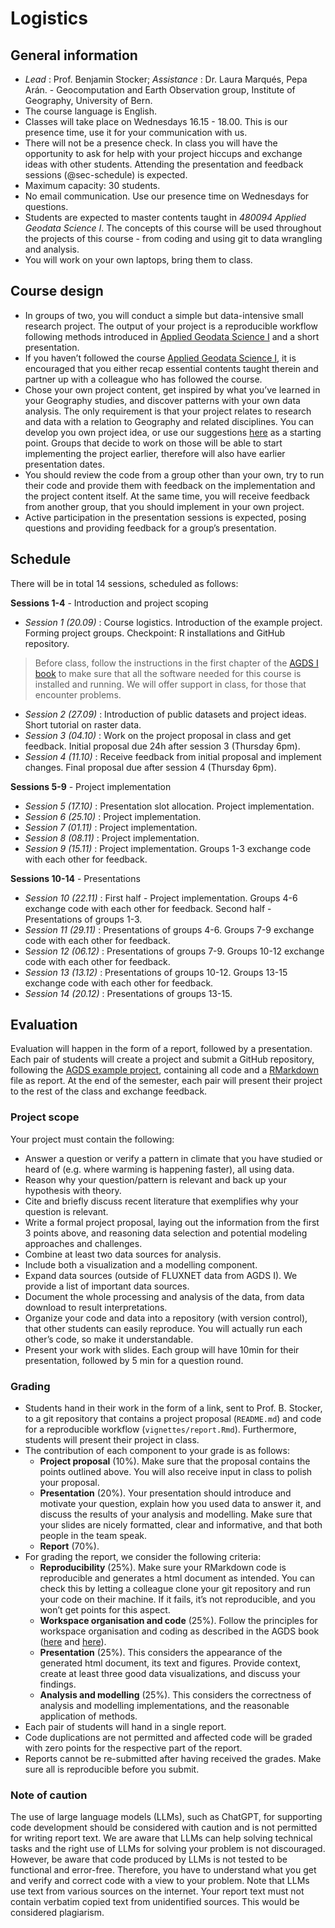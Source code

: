 # Logistics

## General information

- *Lead* : Prof. Benjamin Stocker; *Assistance* : Dr. Laura Marqués, Pepa Arán. - Geocomputation and Earth Observation group, Institute of Geography, University of Bern.
- The course language is English.
- Classes will take place on Wednesdays 16.15 - 18.00. This is our presence time, use it for your communication with us. 
- There will not be a presence check. In class you will have the opportunity to ask for help with your project hiccups and exchange ideas with other students. Attending the presentation and feedback sessions (@sec-schedule) is expected.
- Maximum capacity: 30 students.
- No email communication. Use our presence time on Wednesdays for questions.
- Students are expected to master contents taught in *480094 Applied Geodata Science I*. The concepts of this course will be used throughout the projects of this course - from coding and using git to data wrangling and analysis.
- You will work on your own laptops, bring them to class.

## Course design

- In groups of two, you will conduct a simple but data-intensive small research project. The output of your project is a reproducible workflow following methods introduced in [Applied Geodata Science I](https://geco-bern.github.io/agds/) and a short presentation.
- If you haven't followed the course [Applied Geodata Science I](https://geco-bern.github.io/agds/), it is encouraged that you either recap essential contents taught therein and partner up with a colleague who has followed the course.
- Chose your own project content, get inspired by what you've learned in your Geography studies, and discover patterns with your own data analysis. The only requirement is that your project relates to research and data with a relation to Geography and related disciplines. You can develop you own project idea, or use our suggestions [here](@sec-topics) as a starting point. Groups that decide to work on those will be able to start implementing the project earlier, therefore will also have earlier presentation dates.
- You should review the code from a group other than your own, try to run their code and provide them with feedback on the implementation and the project content itself. At the same time, you will receive feedback from another group, that you should implement in your own project.
- Active participation in the presentation sessions is expected, posing questions and providing feedback for a group's presentation.

## Schedule {#sec-schedule}

There will be in total 14 sessions, scheduled as follows:

**Sessions 1-4** - Introduction and project scoping

- *Session 1 (20.09)* : Course logistics. Introduction of the example project. Forming project groups. Checkpoint: R installations and GitHub repository.

> Before class, follow the instructions in the first chapter of the [AGDS I book](https://geco-bern.github.io/agds/) to make sure that all the software needed for this course is installed and running. We will offer support in class, for those that encounter problems.

- *Session 2 (27.09)* : Introduction of public datasets and project ideas. Short tutorial on raster data.
- *Session 3 (04.10)* : Work on the project proposal in class and get feedback. Initial proposal due 24h after session 3 (Thursday 6pm).
- *Session 4 (11.10)* : Receive feedback from initial proposal and implement changes. Final proposal due after session 4 (Thursday 6pm).

**Sessions 5-9** - Project implementation

- *Session 5 (17.10)* : Presentation slot allocation. Project implementation. 
- *Session 6 (25.10)* : Project implementation.
- *Session 7 (01.11)* : Project implementation.
- *Session 8 (08.11)* : Project implementation.
- *Session 9 (15.11)* : Project implementation. Groups 1-3 exchange code with each other for feedback.

**Sessions 10-14** - Presentations

- *Session 10 (22.11)* : First half - Project implementation. Groups 4-6 exchange code with each other for feedback. Second half - Presentations of groups 1-3.
- *Session 11 (29.11)* : Presentations of groups 4-6. Groups 7-9 exchange code with each other for feedback.
- S*ession 12 (06.12)* : Presentations of groups 7-9. Groups 10-12 exchange code with each other for feedback.
- *Session 13 (13.12)* : Presentations of groups 10-12. Groups 13-15 exchange code with each other for feedback.
- *Session 14 (20.12)* : Presentations of groups 13-15.

## Evaluation

Evaluation will happen in the form of a report, followed by a presentation. Each pair of students will create a project and submit a GitHub repository, following the [AGDS example project](https://github.com/pepaaran/agds_proseminar_example), containing all code and a [RMarkdown](https://geco-bern.github.io/agds/gettingstarted.html#rmarkdown) file as report. At the end of the semester, each pair will present their project to the rest of the class and exchange feedback. 

### Project scope

Your project must contain the following:

- Answer a question or verify a pattern in climate that you have studied or heard of (e.g. where warming is happening faster), all using data.
- Reason why your question/pattern is relevant and back up your hypothesis with theory.
- Cite and briefly discuss recent literature that exemplifies why your question is relevant.
- Write a formal project proposal, laying out the information from the first 3 points above, and reasoning data selection and potential modeling approaches and challenges.
- Combine at least two data sources for analysis.
- Include both a visualization and a modelling component.
- Expand data sources (outside of FLUXNET data from AGDS I). We provide a list of important data sources.
- Document the whole processing and analysis of the data, from data download to result interpretations. 
- Organize your code and data into a repository (with version control), that other students can easily reproduce. You will actually run each other's code, so make it understandable.
- Present your work with slides. Each group will have 10min for their presentation, followed by 5 min for a question round.

### Grading

- Students hand in their work in the form of a link, sent to Prof. B. Stocker, to a git repository that contains a project proposal (`README.md`) and code for a reproducible workflow (`vignettes/report.Rmd`). Furthermore, students will present their project in class.
- The contribution of each component to your grade is as follows:
  - **Project proposal** (10%). Make sure that the proposal contains the points outlined above. You will also receive input in class to polish your proposal. 
  - **Presentation** (20%). Your presentation should introduce and motivate your question, explain how you used data to answer it, and discuss the results of your analysis and modelling. Make sure that your slides are nicely formatted, clear and informative, and that both people in the team speak.
  - **Report** (70%). 
- For grading the report, we consider the following criteria:
  - **Reproducibility** (25%). Make sure your RMarkdown code is reproducible and generates a html document as intended. You can check this by letting a colleague clone your git repository and run your code on their machine. If it fails, it’s not reproducible, and you won’t get points for this aspect.
  - **Workspace organisation and code** (25%). Follow the principles for workspace organisation and coding as described in the AGDS book ([here](https://geco-bern.github.io/agds/gettingstarted.html#wspmgmt) and [here](https://geco-bern.github.io/agds/programmingprimers.html#programming-basics)).
  - **Presentation** (25%). This considers the appearance of the generated html document, its text and figures. Provide context, create at least three good data visualizations, and discuss your findings.
  - **Analysis and modelling** (25%). This considers the correctness of analysis and modelling implementations, and the reasonable application of methods.
- Each pair of students will hand in a single report. 
- Code duplications are not permitted and affected code will be graded with zero points for the respective part of the report.
- Reports cannot be re-submitted after having received the grades. Make sure all is reproducible before you submit.

### Note of caution

The use of large language models (LLMs), such as ChatGPT, for supporting code development should be considered with caution and is not permitted for writing report text. We are aware that LLMs can help solving technical tasks and the right use of LLMs for solving your problem is not discouraged. However, be aware that code produced by LLMs is not tested to be functional and error-free. Therefore, you have to understand what you get and verify and correct code with a view to your problem. Note that LLMs use text from various sources on the internet. Your report text must not contain verbatim copied text from unidentified sources. This would be considered plagiarism.
